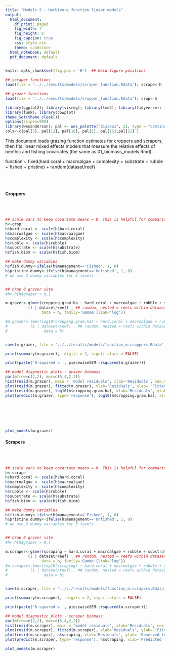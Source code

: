 ```yaml
---
title: "Models 5 - Herbivore function linear models"
output:
  html_document:
    df_print: paged
    fig_width: 7
    fig_height: 6
    fig_caption: true
    css: style.css
    theme: sandstone
  html_notebook: default
  pdf_document: default
---
```


```r
knitr::opts_chunk$set(fig.pos = 'H')  ## Hold figure positions

## scraper functions
load(file = '../../results/models/scraper_function.Rdata'); scrape<-h

## grazer functions
load(file = '../../results/models/cropper_function.Rdata'); crop<-h

library(ggplot2); library(visreg); library(lme4); library(tidyverse); library(scales); library(sjPlot); 
library(funk); library(cowplot)
theme_set(theme_sleek())
options(scipen=999)
library(wesanderson); pal <- wes_palette("Zissou1", 21, type = "continuous")
cols<-c(pal[5], pal[12], pal[18], pal[1], pal[15],pal[21] )

```

This document loads grazing function estimates for croppers and scrapers, then fits linear mixed effects models that measure the relative effects of benthic and fishing covariates (the same as 01_biomass_models.Rmd).

function ~ fixed(hard.coral + macroalgae + complexity + substrate + rubble + fished + pristine) + random(dataset/reef)

<br><br>

\newpage

#### Croppers

<br><br>

```r

## scale vars to keep covariate means = 0. This is helpful for comparing effect sizes when covariates are on different scales.
h<-crop
h$hard.coral <- scale(h$hard.coral)
h$macroalgae <- scale(h$macroalgae)
h$complexity <- scale(h$complexity)
h$rubble <- scale(h$rubble)
h$substrate <- scale(h$substrate)
h$fish.biom <- scale(h$fish.biom)

## make dummy variables
h$fish.dummy<-ifelse(h$management=='Fished', 1, 0)
h$pristine.dummy<-ifelse(h$management=='Unfished', 1, 0)
# we use 2 dummy variables for 3 levels


## drop 0 grazer site
#h<-h[h$grazer > 0,]

m.grazer<-glmer(cropping.gram.ha ~ hard.coral + macroalgae + rubble + substrate + complexity + fish.biom + fish.dummy + pristine.dummy + ## fixed
          (1 | dataset/reef) , ## random, nested = reefs within datasets
                data = h, family='Gamma'(link='log'))

#m.grazer<-lmer(log10(cropping.gram.ha) ~ hard.coral + macroalgae + rubble + substrate + complexity + #fish.biom + fish.dummy + pristine.dummy + ## fixed
#          (1 | dataset/reef) , ## random, nested = reefs within datasets
#                data = h)


save(m.grazer, file = '../../results/models/function_m.croppers.Rdata')

```

```r
print(summary(m.grazer),  digits = 2, signif.stars = FALSE)

print(paste('R-squared = ', piecewiseSEM::rsquared(m.grazer)))

## model diagnostic plots - grazer biomass
par(mfrow=c(2,2), mar=c(5,4,2,2))
hist(resid(m.grazer), main = 'model residuals', xlab='Residuals', cex.main=0.8)
plot(resid(m.grazer), fitted(m.grazer), xlab='Residuals', ylab= 'Fitted values', pch=16,col=alpha('black', 0.5), cex.main=0.8)
plot(resid(m.grazer), log10(h$cropping.gram.ha), xlab='Residuals', ylab= 'Observed function', pch=16,col=alpha('black', 0.5), cex.main=0.8)
plot(predict(m.grazer, type='response'), log10(h$cropping.gram.ha), xlab='Predicted function', ylab='Observed function', pch=16, col=alpha('black', 0.5), cex.main=0.8)
```

<br><br>
<br><br>

```r
plot_models(m.grazer)
```


\newpage

#### Scrapers
<br><br>

```r

## scale vars to keep covariate means = 0. This is helpful for comparing effect sizes when covariates are on different scales.
h<-scrape
h$hard.coral <- scale(h$hard.coral)
h$macroalgae <- scale(h$macroalgae)
h$complexity <- scale(h$complexity)
h$rubble <- scale(h$rubble)
h$substrate <- scale(h$substrate)
h$fish.biom <- scale(h$fish.biom)

## make dummy variables
h$fish.dummy<-ifelse(h$management=='Fished', 1, 0)
h$pristine.dummy<-ifelse(h$management=='Unfished', 1, 0)
# we use 2 dummy variables for 3 levels


## drop 0 grazer site
#h<-h[h$grazer > 0,]

m.scraper<-glmer(scraping ~ hard.coral + macroalgae + rubble + substrate + complexity + fish.biom + fish.dummy + pristine.dummy + ## fixed
          (1 | dataset/reef) , ## random, nested = reefs within datasets
                data = h, family='Gamma'(link='log'))
#m.scraper<-lmer(log10(scraping) ~ hard.coral + macroalgae + rubble + substrate + complexity + fish.biom + #fish.dummy + pristine.dummy + ## fixed
#          (1 | dataset/reef) , ## random, nested = reefs within datasets
#                data = h)


save(m.scraper, file = '../../results/models/function_m.scrapers.Rdata')

```

```r
print(summary(m.scraper),  digits = 2, signif.stars = FALSE)

print(paste('R-squared = ', piecewiseSEM::rsquared(m.scraper)))

## model diagnostic plots - scraper biomass
par(mfrow=c(2,2), mar=c(5,4,2,2))
hist(resid(m.scraper), main = 'model residuals', xlab='Residuals', cex.main=0.8)
plot(resid(m.scraper), fitted(m.scraper), xlab='Residuals', ylab= 'Fitted values', pch=16,col=alpha('black', 0.5), cex.main=0.8)
plot(resid(m.scraper), h$scraping, xlab='Residuals', ylab= 'Observed function', pch=16,col=alpha('black', 0.5), cex.main=0.8)
plot(predict(m.scraper, type='response'), h$scraping, xlab='Predicted function', ylab='Observed function', pch=16, col=alpha('black', 0.5), cex.main=0.8)
```

```r
plot_models(m.scraper)
```